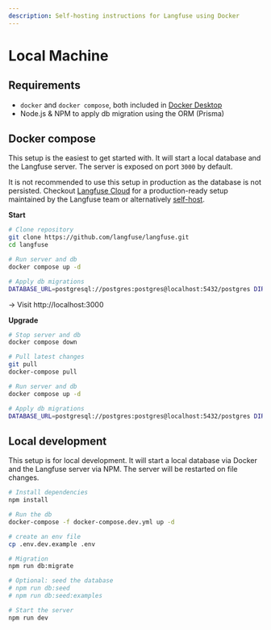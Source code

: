 ```yaml
---
description: Self-hosting instructions for Langfuse using Docker
---
```


# Local Machine

## Requirements

- `docker` and `docker compose`, both included in [Docker Desktop](https://docs.docker.com/get-docker/)
- Node.js & NPM to apply db migration using the ORM (Prisma)

## Docker compose

This setup is the easiest to get started with. It will start a local database and the Langfuse server. The server is exposed on port `3000` by default.

It is not recommended to use this setup in production as the database is not persisted. Checkout [Langfuse Cloud](/docs/deployment/cloud) for a production-ready setup maintained by the Langfuse team or alternatively [self-host](/docs/deployment/self-host).

**Start**

```bash
# Clone repository
git clone https://github.com/langfuse/langfuse.git
cd langfuse

# Run server and db
docker compose up -d

# Apply db migrations
DATABASE_URL=postgresql://postgres:postgres@localhost:5432/postgres DIRECT_URL=postgresql://postgres:postgres@localhost:5432/postgres npx prisma migrate deploy
```

-> Visit http://localhost:3000

**Upgrade**

```bash
# Stop server and db
docker compose down

# Pull latest changes
git pull
docker-compose pull

# Run server and db
docker compose up -d

# Apply db migrations
DATABASE_URL=postgresql://postgres:postgres@localhost:5432/postgres DIRECT_URL=postgresql://postgres:postgres@localhost:5432/postgres npx prisma migrate deploy
```

## Local development

This setup is for local development. It will start a local database via Docker and the Langfuse server via NPM. The server will be restarted on file changes.

```bash
# Install dependencies
npm install

# Run the db
docker-compose -f docker-compose.dev.yml up -d

# create an env file
cp .env.dev.example .env

# Migration
npm run db:migrate

# Optional: seed the database
# npm run db:seed
# npm run db:seed:examples

# Start the server
npm run dev
```

